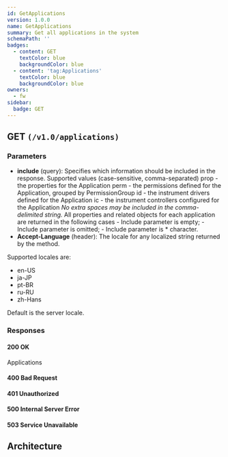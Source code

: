 ```yaml
---
id: GetApplications
version: 1.0.0
name: GetApplications
summary: Get all applications in the system
schemaPath: ''
badges:
  - content: GET
    textColor: blue
    backgroundColor: blue
  - content: 'tag:Applications'
    textColor: blue
    backgroundColor: blue
owners:
  - fw
sidebar:
  badge: GET
---
```

## GET `(/v1.0/applications)`

### Parameters
- **include** (query): Specifies which information should be included in the response.
Supported values (case-sensitive, comma-separated) prop - the properties for the Application perm -  the permissions defined for the Application, grouped by PermissionGroup id - the instrument drivers defined for the Application ic - the instrument controllers configured for the Application *No extra spaces may be included in the comma-delimited string.*
All properties and related objects for each application are returned in the following cases - Include parameter is empty; - Include parameter is omitted; - Include parameter is * character.
- **Accept-Language** (header): The locale for any localized string returned by the method.

Supported locales are:
* en-US
* ja-JP
* pt-BR
* ru-RU
* zh-Hans

Default is the server locale.




### Responses

#### <span className="text-green-500">200 OK</span>
Applications
<SchemaViewer file="response-200.json" maxHeight="500" id="response-200" />

#### <span className="text-orange-500">400 Bad Request</span>
<SchemaViewer file="response-400.json" maxHeight="500" id="response-400" />

#### <span className="text-orange-500">401 Unauthorized</span>
<SchemaViewer file="response-401.json" maxHeight="500" id="response-401" />

#### <span className="text-red-500">500 Internal Server Error</span>
<SchemaViewer file="response-500.json" maxHeight="500" id="response-500" />

#### <span className="text-red-500">503 Service Unavailable</span>
<SchemaViewer file="response-503.json" maxHeight="500" id="response-503" />



## Architecture

<NodeGraph />
